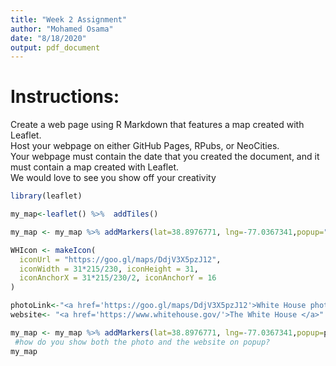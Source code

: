 ---
title: "Week 2 Assignment"
author: "Mohamed Osama"
date: "8/18/2020"
output: pdf_document
---


# Instructions:      
Create a web page using R Markdown that features a map created with Leaflet.   
Host your webpage on either GitHub Pages, RPubs, or NeoCities.     
Your webpage must contain the date that you created the document, and it must contain a map created with Leaflet.      
We would love to see you show off your creativity

```{r}


library(leaflet)

my_map<-leaflet() %>%  addTiles()

my_map <- my_map %>% addMarkers(lat=38.8976771, lng=-77.0367341,popup="POTUS' Office")

WHIcon <- makeIcon(
  iconUrl = "https://goo.gl/maps/DdjV3X5pzJ12",
  iconWidth = 31*215/230, iconHeight = 31,
  iconAnchorX = 31*215/230/2, iconAnchorY = 16
)

photoLink<-"<a href='https://goo.gl/maps/DdjV3X5pzJ12'>White House photo </a>"
website<- "<a href='https://www.whitehouse.gov/'>The White House </a>"

my_map <- my_map %>% addMarkers(lat=38.8976771, lng=-77.0367341,popup=photoLink)  %>% addPopups(lat=38.8976771, lng=-77.0367341, popup=photoLink,popupOptions(keepInView = T))
 #how do you show both the photo and the website on popup?
my_map
```




